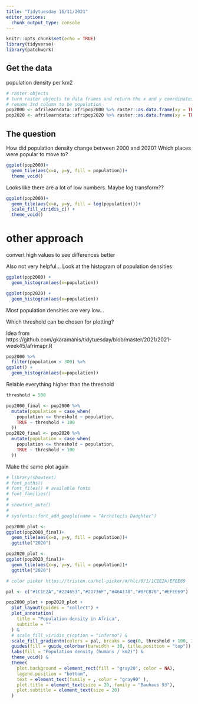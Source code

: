 ```yaml
---
title: "Tidytuesday 16/11/2021"
editor_options:
  chunk_output_type: console
---
```


```r
knitr::opts_chunk$set(echo = TRUE)
library(tidyverse)
library(patchwork)
```

## Get the data

population density per km2

```r
# raster objects
# turn raster objects to data frames and return the x and y coordinates with xy = tRUE
# rename 3rd column to be population
pop2000 <- afrilearndata::afripop2000 %>% raster::as.data.frame(xy = TRUE) %>% rename(population = 3) %>% filter(!is.na(population))
pop2020 <- afrilearndata::afripop2020 %>% raster::as.data.frame(xy = TRUE) %>% rename(population = 3) %>% filter(!is.na(population))
```

## The question

How did population density change between 2000 and 2020? Which places were popular to move to?

```r
ggplot(pop2000)+
  geom_tile(aes(x=x, y=y, fill = population))+
  theme_void()
```

Looks like there are a lot of low numbers.
Maybe log transform??

```r
ggplot(pop2000)+
  geom_tile(aes(x=x, y=y, fill = log(population)))+
  scale_fill_viridis_c() +
  theme_void()
```

# other approach

convert high values to see differences better

Also not very helpful... Look at the histogram of population densities

```r
ggplot(pop2000) + 
  geom_histogram(aes(x=population))

ggplot(pop2020) +
  geom_histogram(aes(x=population))
```

Most population densities are very low...

Which threshold can be chosen for plotting?

Idea from https://github.com/gkaramanis/tidytuesday/blob/master/2021/2021-week45/afrimapr.R

```r
pop2000 %>% 
  filter(population < 300) %>% 
ggplot() + 
  geom_histogram(aes(x=population))
```


Relable everything higher than the threshold

```r
threshold = 500

pop2000_final <- pop2000 %>% 
  mutate(population = case_when(
    population <= threshold ~ population,
    TRUE ~ threshold + 100
  ))
pop2020_final <- pop2020 %>% 
  mutate(population = case_when(
    population <= threshold ~ population,
    TRUE ~ threshold + 100
  ))
```


Make the same plot again

```r
# library(showtext)
# font_paths()
# font_files() # available fonts
# font_families()
# 
# showtext_auto()
# 
# sysfonts::font_add_google(name = "Architects Daughter")

pop2000_plot <- 
ggplot(pop2000_final)+
  geom_tile(aes(x=x, y=y, fill = population))+
  ggtitle("2020")

pop2020_plot <- 
ggplot(pop2020_final)+
  geom_tile(aes(x=x, y=y, fill = population))+
  ggtitle("2020")

# color picker https://tristen.ca/hcl-picker/#/hlc/6/1/1C1E2A/EFEE69

pal <- c("#1C1E2A","#224653","#21736F","#46A178","#8FCB70","#EFEE69")

pop2000_plot + pop2020_plot +
  plot_layout(guides = "collect") +
  plot_annotation(
    title = "Population density in Africa",
    subtitle = ""
  ) &
  # scale_fill_viridis_c(option = "inferno") &
  scale_fill_gradientn(colors = pal, breaks = seq(0, threshold + 100, 100), labels = c(seq(0, threshold, 100), paste0(">", threshold))) &
  guides(fill = guide_colorbar(barwidth = 30, title.position = "top")) &
  labs(fill = "Population density (humans / km2)") &
  theme_void() &
  theme(
    plot.background = element_rect(fill = "gray20", color = NA),
    legend.position = "bottom",
    text = element_text(family = , color = "gray90" ),
    plot.title = element_text(size = 20, family = "Bauhaus 93"),
    plot.subtitle = element_text(size = 20)
  )
```





